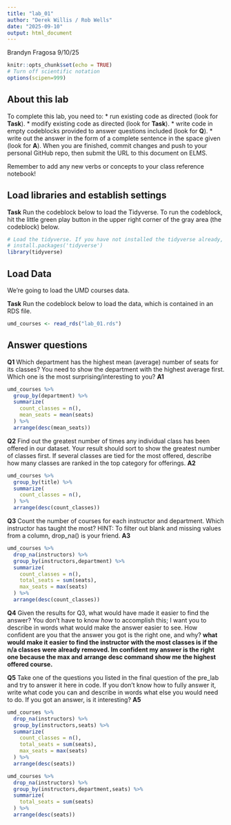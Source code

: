 ```yaml
---
title: "lab_01"
author: "Derek Willis / Rob Wells"
date: "2025-09-10"
output: html_document
---
```


Brandyn Fragosa 9/10/25



```r
knitr::opts_chunk$set(echo = TRUE)
# Turn off scientific notation
options(scipen=999)
```

## About this lab

To complete this lab, you need to: \* run existing code as directed (look for **Task**). \* modify existing code as directed (look for **Task**). \* write code in empty codeblocks provided to answer questions included (look for **Q**). \* write out the answer in the form of a complete sentence in the space given (look for **A**). When you are finished, commit changes and push to your personal GitHub repo, then submit the URL to this document on ELMS.

Remember to add any new verbs or concepts to your class reference notebook!

## Load libraries and establish settings

**Task** Run the codeblock below to load the Tidyverse. To run the codeblock, hit the little green play button in the upper right corner of the gray area (the codeblock) below.

```r
# Load the tidyverse. If you have not installed the tidyverse already, remove the # from the next line and run it first.  
# install.packages('tidyverse')
library(tidyverse)
```

## Load Data

We're going to load the UMD courses data.

**Task** Run the codeblock below to load the data, which is contained in an RDS file.

```r
umd_courses <- read_rds("lab_01.rds")
```

## Answer questions

**Q1** Which department has the highest mean (average) number of seats for its classes? You need to show the department with the highest average first. Which one is the most surprising/interesting to you? **A1**

```r
umd_courses %>% 
  group_by(department) %>%
  summarize(
    count_classes = n(),
    mean_seats = mean(seats)
  ) %>% 
  arrange(desc(mean_seats))

```

**Q2** Find out the greatest number of times any individual class has been offered in our dataset. Your result should sort to show the greatest number of classes first. If several classes are tied for the most offered, describe how many classes are ranked in the top category for offerings.
**A2**

```r
umd_courses %>% 
  group_by(title) %>%
  summarize(
    count_classes = n(),
  ) %>% 
  arrange(desc(count_classes))
```

**Q3** Count the number of courses for each instructor and department. Which instructor has taught the most? HINT: To filter out blank and missing values from a column, drop_na() is your friend.
**A3**

```r
umd_courses %>% 
  drop_na(instructors) %>% 
  group_by(instructors,department) %>% 
  summarize(
    count_classes = n(),
    total_seats = sum(seats),
    max_seats = max(seats)
  ) %>% 
  arrange(desc(count_classes))
```

**Q4** Given the results for Q3, what would have made it easier to find the answer? You don't have to know *how* to accomplish this; I want you to describe in words what would make the answer easier to see. How confident are you that the answer you got is the right one, and why? **what would make it easier to find the instructor with the most classes is if the n/a classes were already removed. Im confident my answer is the right one because the max and arrange desc command show me the highest offered course.**

**Q5** Take one of the questions you listed in the final question of the pre_lab and try to answer it here in code. If you don't know how to fully answer it, write what code you can and describe in words what else you would need to do. If you got an answer, is it interesting? **A5**

```r
umd_courses %>% 
  drop_na(instructors) %>% 
  group_by(instructors,seats) %>% 
  summarize(
    count_classes = n(),
    total_seats = sum(seats),
    max_seats = max(seats)
  ) %>% 
  arrange(desc(seats))
```


```r
umd_courses %>% 
  drop_na(instructors) %>% 
  group_by(instructors,department,seats) %>% 
  summarize(
    total_seats = sum(seats)
  ) %>% 
  arrange(desc(seats))
```